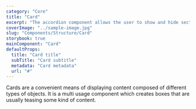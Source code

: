 ```yaml
---
category: "Core"
title: "Card"
excerpt: "The accordion component allows the user to show and hide sections of related content on a page."
coverImage: "../sample-image.jpg"
slug: "Components/Structure/Card"
storybook: true
mainComponent: "Card"
defaultProps:
  title: "Card title"
  subTitle: "Card subtitle"
  metadata: "Card metadata"
  url: "#"
---
```


Cards are a convenient means of displaying content composed of different types of objects. It is a multi usage component which creates boxes that are usually teasing some kind of content.
